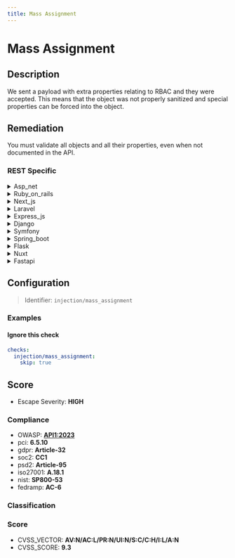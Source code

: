 ```yaml
---
title: Mass Assignment
---
```


# Mass Assignment

## Description

We sent a payload with extra properties relating to RBAC and they were accepted.
This means that the object was not properly sanitized and special properties can be forced into the object.


## Remediation

You must validate all objects and all their properties, even when not documented in the API.



### REST Specific

<details>
    <summary>Asp_net</summary>

In ASP.NET, to prevent mass assignment vulnerabilities, use view models with only the properties that should be updated and apply the [Bind] attribute to limit properties that can be bound. Additionally, avoid using the UpdateModel or TryUpdateModel methods with your domain models directly. Always validate and sanitize input before applying changes to the data model.

</details>

<details>
    <summary>Ruby_on_rails</summary>

In Ruby on Rails, prevent mass assignment vulnerabilities by using strong parameters. Explicitly permit only the required parameters for an object using the `permit` method in the controller. For example, if you have a User model, define a private method in the UsersController that whitelists the user parameters like so: `params.require(:user).permit(:name, :email)`. This ensures that only the allowed attributes can be set through mass assignment.

</details>

<details>
    <summary>Next_js</summary>

In Next.js, to prevent mass assignment vulnerabilities, ensure that you explicitly define the properties that can be updated. Use libraries like `lodash` or ES6 functions to pick only the allowed fields from the request body before passing them to your data update functions. Additionally, consider using TypeScript for stronger typing and compile-time checks.

</details>

<details>
    <summary>Laravel</summary>

In Laravel, to prevent mass assignment vulnerabilities, always define fillable or guarded properties in your Eloquent models. Use the 'fillable' property to specify which attributes should be mass-assignable. Alternatively, use the 'guarded' property to define which attributes are not mass-assignable. Additionally, leverage Form Request validation to ensure only expected data is passed through and consider using DTOs (Data Transfer Objects) for complex data handling. Regularly review your code to ensure that mass assignment protections are in place and effective.

</details>

<details>
    <summary>Express_js</summary>

In Express.js, to prevent mass assignment vulnerabilities, use middleware like `express-validation` to validate incoming data against a predefined schema, or manually define a list of allowed fields and only accept those. Additionally, consider using ORMs like Sequelize or Mongoose that support field whitelisting.

</details>

<details>
    <summary>Django</summary>

In Django, ensure that you define explicit fields in your forms or serializers that correspond to the model attributes you want to allow for mass assignment. Use the 'fields' attribute in ModelForm or the Django REST Framework serializers to control which fields are accepted. Additionally, leverage the 'exclude' attribute to specify any fields that should not be included in the form or API input. Always validate incoming data and consider using the '@property' decorator to define read-only properties that cannot be set through mass assignment.

</details>

<details>
    <summary>Symfony</summary>

In Symfony, to prevent mass assignment vulnerabilities, use the 'allow_extra_fields' option in your form configuration and set it to 'false'. This ensures that only the fields explicitly defined in the form will be accepted. Additionally, explicitly define the properties that should be mutable by using the 'property_path' option for each field, and avoid using the 'handleRequest' method with untrusted data sources. Always validate and sanitize input data before binding it to your models.

</details>

<details>
    <summary>Spring_boot</summary>

In Spring Boot, to prevent mass assignment vulnerabilities, use DTOs (Data Transfer Objects) to explicitly define the properties that should be bound from the request payloads. Additionally, leverage the @JsonIgnoreProperties annotation to ignore unexpected fields, and use @JsonProperty(access = Access.READ_ONLY) on fields that should not be writable. Always validate input and consider using groups with @Validated to apply different validation rules for different operations.

</details>

<details>
    <summary>Flask</summary>

In Flask, to prevent mass assignment vulnerabilities, ensure that you explicitly define which fields can be modified by the user. Use forms or serializers to whitelist allowed fields and ignore any unexpected fields sent in the request. Additionally, leverage the Flask-WTF or Marshmallow libraries to enforce strict input validation and deserialization. Always avoid directly passing request data to ORM save or update methods without proper filtering.

</details>

<details>
    <summary>Nuxt</summary>

In Nuxt.js, to prevent mass assignment vulnerabilities, explicitly define the properties that should be allowed in your models or data objects. Use libraries like `vue-safe-html` for sanitizing input and consider implementing a strict allowlist of permissible fields when handling user input. Additionally, leverage Nuxt.js middleware to validate and sanitize incoming data before it reaches your application logic.

</details>

<details>
    <summary>Fastapi</summary>

In FastAPI, to prevent mass assignment vulnerabilities, explicitly define which fields are allowed to be updated in your Pydantic models using the `Field` function with the `exclude` parameter. Additionally, use the `Body` function with the `embed` parameter to ensure that only the specified fields can be received from the request payload. Implement role-based access control (RBAC) checks to ensure users can only modify fields they are authorized to change.

</details>

## Configuration

> Identifier: `injection/mass_assignment`



### Examples



#### Ignore this check

```yaml
checks:
  injection/mass_assignment:
    skip: true
```




## Score

- Escape Severity: **<span className="high-severity">HIGH</span>**

### Compliance

- OWASP: **[API1:2023](https://github.com/OWASP/API-Security/blob/master/editions/2023/en/0xa1-broken-object-level-authorization.md)**
- pci: **6.5.10**
- gdpr: **Article-32**
- soc2: **CC1**
- psd2: **Article-95**
- iso27001: **A.18.1**
- nist: **SP800-53**
- fedramp: **AC-6**

### Classification






### Score

- CVSS_VECTOR: **AV:N/AC:L/PR:N/UI:N/S:C/C:H/I:L/A:N**
- CVSS_SCORE: **9.3**


